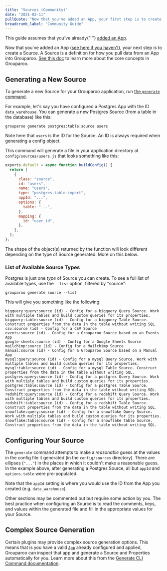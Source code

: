 ```yaml
---
title: "Sources (Community)"
date: "2021-02-11"
pullQuote: "Now that you've added an App, your first step is to create a Source. A Source is a definition for how you pull data from an App into Grouparoo."
breadcrumb_label: "Community Guide"
---
```


<ConfigToggle edition="community" section="sources" />

<Alert variant="warning">
  This guide assumes that you've already{" "}
  <a href="/docs/config/apps/community">added an App</a>.
</Alert>

Now that you've added an App ([see here if you haven't](/docs/config/apps/community)), your next step is to create a Source. A Source is a definition for how you pull data from an App into Grouparoo. [See this doc](/docs/getting-started/product-concepts) to learn more about the core concepts in Grouparoo.

## Generating a New Source

To generate a new Source for your Grouparoo application, run [the `generate` command](/docs/cli/config#generate).

For example, let's say you have configured a Postgres App with the ID `data_warehouse`. You can generate a new Postgres Source (from a table in the database) like this:

    grouparoo generate postgres:table:source users

Note here that `users` is the ID for the Source. An ID is always required when generating a config object.

This command will generate a file in your application directory at `config/sources/users.js` that looks something like this:

```js
exports.default = async function buildConfig() {
  return [
    {
      class: "source",
      id: "users",
      name: "users",
      type: "postgres-table-import",
      appId: "...",
      options: {
        table: "...",
      },
      mapping: {
        id: "user_id",
      },
    },
  ];
};
```

The shape of the object(s) returned by the function will look different depending on the type of Source generated. More on this below.

### List of Available Source Types

Postgres is just one _type_ of Source you can create. To see a full list of available types, use the `--list` option, filtered by "source":

    grouparoo generate source --list

This will give you something like the following:

    bigquery:query:source (id) - Config for a bigquery Query Source. Work with multiple tables and build custom queries for its properties.
    bigquery:table:source (id) - Config for a bigquery Table Source. Construct properties from the data in the table without writing SQL.
    csv:source (id) - Config for a CSV Source
    events:source (id) - Config for a Grouparoo Source based on an Events App
    google-sheets:source (id) - Config for a Google Sheets Source
    mailchimp:source (id) - Config for a Mailchimp Source
    manual:source (id) - Config for a Grouparoo Source based on a Manual App
    mysql:query:source (id) - Config for a mysql Query Source. Work with multiple tables and build custom queries for its properties.
    mysql:table:source (id) - Config for a mysql Table Source. Construct properties from the data in the table without writing SQL.
    postgres:query:source (id) - Config for a postgres Query Source. Work with multiple tables and build custom queries for its properties.
    postgres:table:source (id) - Config for a postgres Table Source. Construct properties from the data in the table without writing SQL.
    redshift:query:source (id) - Config for a redshift Query Source. Work with multiple tables and build custom queries for its properties.
    redshift:table:source (id) - Config for a redshift Table Source. Construct properties from the data in the table without writing SQL.
    snowflake:query:source (id) - Config for a snowflake Query Source. Work with multiple tables and build custom queries for its properties.
    snowflake:table:source (id) - Config for a snowflake Table Source. Construct properties from the data in the table without writing SQL.

## Configuring Your Source

The `generate` command attempts to make a _reasonable_ guess at the values in the config file it generated (in the `config/sources` directory). There are ellipses (`"..."`) in the places in which it couldn't make a reasonable guess. In the example above, after generating a Postgres Source, all but `appId` and `options.table` were pre-populated.

<Alert variant="primary">
  Note that the <code>appId</code> setting is where you would use the ID from
  the App you created (e.g. <code>data_warehouse</code>).
</Alert>

Other sections may be commented out but require some action by you. The best practice when configuring an Source is to read the comments, keys, and values within the generated file and fill in the appropriate values for your Source.

## Complex Source Generation

Certain plugins may provide complex source generation options. This means that is you have a valid [`App`](/docs/config/apps) already configured and applied, Grouparoo can inspect that app and generate a Source and Properties automatically for you. Learn more about this from the [Generate CLI Command documentation](/docs/cli/config#complex-source-generation).

<ValidateAndApplyConfig />
